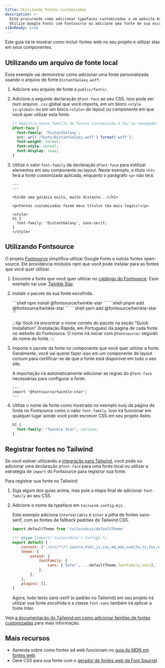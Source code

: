```yaml
---
title: Utilizando fontes customizadas
description: >-
  Está procurando como adicionar typefaces customizadas a um website Astro?
  Utilize Google Fonts com Fontsource ou adicione uma fonte de sua escolha.
i18nReady: true
---
```



Este guia irá te mostrar como incluir fontes web no seu projeto e utilizar elas em seus componentes.

## Utilizando um arquivo de fonte local

Esse exemplo vai demonstrar como adicionar uma fonte personalizada usando o arquivo de fonte `DistantGalaxy.woff`.

1. Adicione seu arquivo de fonte a `public/fonts/`.
1. Adicione a seguinte declaração `@font-face` ao seu CSS. Isso pode ser num arquivo `.css` global que você importa, em um bloco `<style is:global>` ou em um bloco `<style>` do layout ou componente em que você quer utilizar esta fonte.

    ```css
    /* Registra nossa família de fontes customizada e diz ao navegador aonde encontrá-la. */
    @font-face {
      font-family: 'DistantGalaxy';
      src: url('/fonts/DistantGalaxy.woff') format('woff');
      font-weight: normal;
      font-style: normal;
      font-display: swap;
    }
    ```

1. Utilize o valor `font-family` da declaração `@font-face` para estilizar elementos em seu componente ou layout. Neste exemplo, o título `<h1>` terá a fonte customizada aplicada, enquanto o parágrafo `<p>` não terá.

    ```astro title="src/pages/exemplo.astro" {9-11}
    ---
    ---

    <h1>Em uma galáxia muito, muito distante...</h1>

    <p>Fontes customizadas fazem meus títulos tão mais legais!</p>

    <style>
    h1 {
      font-family: 'DistantGalaxy', sans-serif;
    }
    </style>
    ```

## Utilizando Fontsource

O projeto [Fontsource](https://fontsource.org/) simplifica utilizar Google Fonts e outras fontes open-source. Ele providencia módulos npm que você pode instalar para as fontes que você quer utilizar.

1. Encontre a fonte que você quer utilizar no [catálogo do Fontsource](https://fontsource.org/). Esse exemplo vai usar [Twinkle Star](https://fontsource.org/fonts/twinkle-star).
1. Instale o pacote da sua fonte escolhida.

    <PackageManagerTabs>
      <Fragment slot="npm">
      ```shell
      npm install @fontsource/twinkle-star
      ```
      </Fragment>
      <Fragment slot="pnpm">
      ```shell
      pnpm add @fontsource/twinkle-star
      ```
      </Fragment>
      <Fragment slot="yarn">
      ```shell
      yarn add @fontsource/twinkle-star
      ```
      </Fragment>
    </PackageManagerTabs>

    :::tip
    Você irá encontrar o nome correto do pacote na seção “Quick Installation” (Instalação Rápida, em Português) da página de cada fonte no website do Fontsource. O nome irá iniciar com `@fontsource/` seguido do nome da fonte.
    :::

1. Importe o pacote da fonte no componente que você quer utilizar a fonte. Geralmente, você vai querer fazer isso em um componente de layout comum para certificar-se de que a fonte está disponível em todo o seu site.

    A importação irá automaticamente adicionar as regras do `@font-face` necessárias para configurar a fonte.

    ```astro title="src/layouts/BaseLayout.astro"
    ---
    import '@fontsource/twinkle-star';
    ---
    ```

1. Utilize o nome da fonte como mostrado no exemplo `body` da página da fonte no Fontsource como o valor `font-family`. Isso irá funcionar em qualquer lugar aonde você pode escrever CSS em seu projeto Astro.

    ```css
    h1 {
      font-family: "Twinkle Star", cursive;
    }
    ```

## Registrar fontes no Tailwind

Se você estiver utilizando a [integração para Tailwind](/pt-br/guides/integrations-guide/tailwind/), você pode ou adicionar uma declaração `@font-face` para uma fonte local ou utilizar a estratégia de `import` do Fontsource para registrar sua fonte.

Para registrar sua fonte no Tailwind:

1. Siga algum dos guias acima, mas pule a etapa final de adicionar `font-family` ao seu CSS.
1. Adicione o nome da typeface em `tailwind.config.mjs`.

    Este exemplo adiciona `InterVariable` e `Inter` a pilha de fontes sans-serif, com as fontes de fallback padrões do Tailwind CSS.

    ```js title="tailwind.config.mjs" ins={1,8-10}
    import defaultTheme from 'tailwindcss/defaultTheme'

    /** @type {import('tailwindcss').Config} */
    export default {
    	content: ['./src/**/*.{astro,html,js,jsx,md,mdx,svelte,ts,tsx,vue}'],
    	theme: {
    		extend: {
    			fontFamily: {
    				sans: ['Inter', ...defaultTheme.fontFamily.sans],
    			},
    		},
    	},
    	plugins: [],
    }
    ```

    Agora, todo texto sans-serif (o padrão no Tailwind) em seu projeto irá utilizar sua fonte escolhida e a classe `font-sans` também irá aplicar a fonte Inter.

Veja [a documentação do Tailwind em como adicionar famílias de fontes customizadas](https://tailwindcss.com/docs/font-family#using-custom-values) para mais informação.

## Mais recursos

- Aprenda sobre como fontes ad web funcionam no [guia da MDN em fontes web](https://developer.mozilla.org/en-US/docs/Learn/CSS/Styling_text/Web_fonts).
- Gere CSS para sua fonte com o [gerador de fontes web da Font Squirrel](https://www.fontsquirrel.com/tools/webfont-generator).
